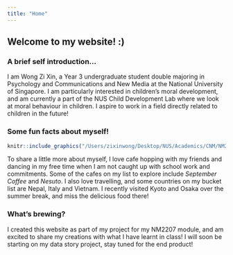 ```yaml
---
title: "Home"
---
```


## Welcome to my website! :)

### A brief self introduction...

I am Wong Zi Xin, a Year 3 undergraduate student double majoring in Psychology and Communications and New Media at the National University of Singapore. I am particularly interested in children's moral development, and am currently a part of the NUS Child Development Lab where we look at moral behaviour in children. I aspire to work in a field directly related to children in the future!

### Some fun facts about myself!

```r
knitr::include_graphics("/Users/zixinwong/Desktop/NUS/Academics/CNM/NM2207/wongzixin.github.io/photo_2023-10-19 18.37.25.jpeg")
```

To share a little more about myself, I love cafe hopping with my friends and dancing in my free time when I am not caught up with school work and commitments. Some of the cafes on my list to explore include *September Coffee* and *Nesuto*. I also love travelling, and some countries on my bucket list are Nepal, Italy and Vietnam. I recently visited Kyoto and Osaka over the summer break, and miss the delicious food there!

### What's brewing?

I created this website as part of my project for my NM2207 module, and am excited to share my creations with what I have learnt in class! I will soon be starting on my data story project, stay tuned for the end product!
